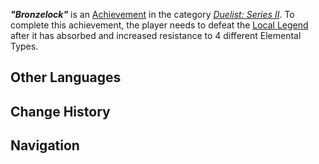 {{Achievement Infobox
|title        = "Bronzelock"
|id           = 82256
|order id     = 2256
|category     = Duelist: Series II
|description  = Defeat Bronzelock after Bronzelock has increased RES to 4 different Elemental Types.
|requirements = 
|primogems    = 20
|tracking     = 
|topic        = Local Legend;Ruin Drake: Earthguard
|quest        = 
|hidden       = 
|set          = "Bronzelock" (Achievement)
|tier         = 3
|tiers_total  = 3
}}
'''''"Bronzelock"''''' is an [[Achievement]] in the category ''[[Duelist: Series II]]''. To complete this achievement, the player needs to defeat the [[Local Legend]] {{Enemy|Ruin Drake: Earthguard|text="Bronzelock" &mdash; Capricious Warbeast}} after it has absorbed and increased resistance to 4 different Elemental Types.
<!--
==Gameplay Notes==
<gallery>
Achievement Bronzelock Location.png|Map Location
Achievement Bronzelock Location Context.png|Location Context
</gallery>
-->
==Other Languages==
{{Transclude|"Bronzelock" (Achievement)|Other Languages}}

==Change History==
{{Change History|5.2}}

==Navigation==
{{Achievement Navbox}}